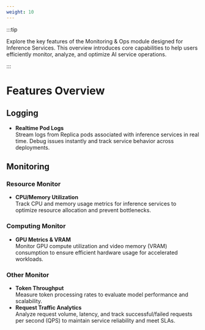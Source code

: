 ```yaml
---
weight: 10
---
```


:::tip

Explore the key features of the Monitoring & Ops module designed for Inference Services. This overview introduces core capabilities to help users efficiently monitor, analyze, and optimize AI service operations.

:::

# Features Overview

## Logging

- **Realtime Pod Logs**  
  Stream logs from Replica pods associated with inference services in real time. Debug issues instantly and track service behavior across deployments.

## Monitoring

### Resource Monitor
- **CPU/Memory Utilization**  
  Track CPU and memory usage metrics for inference services to optimize resource allocation and prevent bottlenecks.

### Computing Monitor
- **GPU Metrics & VRAM**  
  Monitor GPU compute utilization and video memory (VRAM) consumption to ensure efficient hardware usage for accelerated workloads.

### Other Monitor
- **Token Throughput**  
  Measure token processing rates to evaluate model performance and scalability.  
- **Request Traffic Analytics**  
  Analyze request volume, latency, and track successful/failed requests per second (QPS) to maintain service reliability and meet SLAs.
